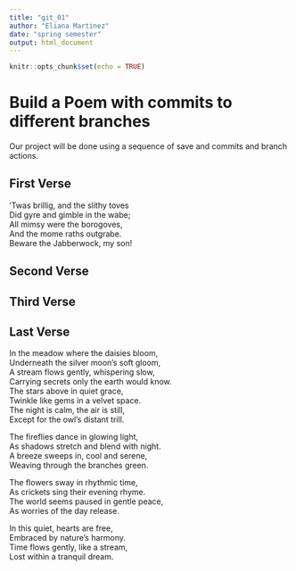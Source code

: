 ```yaml
---
title: "git_01"
author: "Eliana Martinez"
date: "spring semester"
output: html_document
---
```


```r
knitr::opts_chunk$set(echo = TRUE)
```
# Build a Poem with commits to different branches
Our project will be done using a sequence of save and commits and branch actions.
<!-- Do not modify or change any text in "!--" bracketed areas such as this --- these are instructions to
you, if you change any of this the git program will notice it and compromise your git merging strategy !-->

## First Verse 
<!--Put the first five lines of a poem by Lewis Carrol in this section!-->
’Twas brillig, and the slithy toves         
 Did gyre and gimble in the wabe;            
 All mimsy were the borogoves,               
 And the mome raths outgrabe.                
 Beware the Jabberwock, my son!  
 
## Second Verse
<!--Put the first five lines of a poem by Robert Frost here!-->

## Third Verse
<!--Put the first two verses of The Walrus and the Carpenter here!-->

## Last Verse
<!--Put a short poem you created using chatGPT of 20 to 30 lines,here!-->
In the meadow where the daisies bloom,        
Underneath the silver moon’s soft gloom,        
A stream flows gently, whispering slow,           
Carrying secrets only the earth would know.        
The stars above in quiet grace,          
Twinkle like gems in a velvet space.          
The night is calm, the air is still,          
Except for the owl’s distant trill.          
 
The fireflies dance in glowing light,         
As shadows stretch and blend with night.         
A breeze sweeps in, cool and serene,        
Weaving through the branches green.        
 
The flowers sway in rhythmic time,         
As crickets sing their evening rhyme.         
The world seems paused in gentle peace,          
As worries of the day release.         
 
In this quiet, hearts are free,           
Embraced by nature’s harmony.            
Time flows gently, like a stream,          
Lost within a tranquil dream.                  